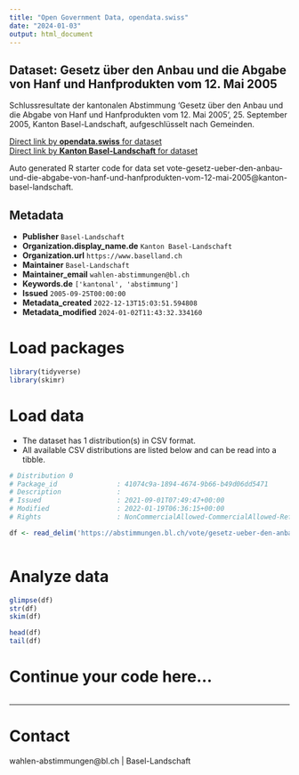 ```yaml
---
title: "Open Government Data, opendata.swiss"
date: "2024-01-03"
output: html_document
---
```


## Dataset: Gesetz über den Anbau und die Abgabe von Hanf und Hanfprodukten vom 12. Mai 2005

Schlussresultate der kantonalen Abstimmung 'Gesetz über den Anbau und die Abgabe von Hanf und Hanfprodukten vom 12. Mai 2005', 25. September 2005, Kanton Basel-Landschaft, aufgeschlüsselt nach Gemeinden.

[Direct link by **opendata.swiss** for dataset](https://opendata.swiss/de/dataset/gesetz-uber-den-anbau-und-die-abgabe-von-hanf-und-hanfprodukten-vom-12-mai-2005)<br>
[Direct link by **Kanton Basel-Landschaft** for dataset](https://abstimmungen.bl.ch/vote/gesetz-ueber-den-anbau-und-die-abgabe-von-hanf-und-hanfprodukten-vom-12-mai-2005/data)

Auto generated R starter code for data set vote-gesetz-ueber-den-anbau-und-die-abgabe-von-hanf-und-hanfprodukten-vom-12-mai-2005@kanton-basel-landschaft.

## Metadata

- **Publisher** `Basel-Landschaft`
- **Organization.display_name.de** `Kanton Basel-Landschaft`
- **Organization.url** `https://www.baselland.ch`
- **Maintainer** `Basel-Landschaft`
- **Maintainer_email** `wahlen-abstimmungen@bl.ch`
- **Keywords.de** `['kantonal', 'abstimmung']`
- **Issued** `2005-09-25T00:00:00`
- **Metadata_created** `2022-12-13T15:03:51.594808`
- **Metadata_modified** `2024-01-02T11:43:32.334160`


# Load packages

```r

library(tidyverse)
library(skimr)

```

# Load data

-   The dataset has 1 distribution(s) in CSV format.
-   All available CSV distributions are listed below and can be read into a tibble.

```r

# Distribution 0
# Package_id               : 41074c9a-1894-4674-9b66-b49d06dd5471
# Description              : 
# Issued                   : 2021-09-01T07:49:47+00:00
# Modified                 : 2022-01-19T06:36:15+00:00
# Rights                   : NonCommercialAllowed-CommercialAllowed-ReferenceRequired

df <- read_delim('https://abstimmungen.bl.ch/vote/gesetz-ueber-den-anbau-und-die-abgabe-von-hanf-und-hanfprodukten-vom-12-mai-2005/data-csv')



```

# Analyze data

```r

glimpse(df)
str(df)
skim(df)

head(df)
tail(df)

```

# Continue your code here...

```r

```

------------------------------------------------------------------------

# Contact

wahlen-abstimmungen@bl.ch | Basel-Landschaft
